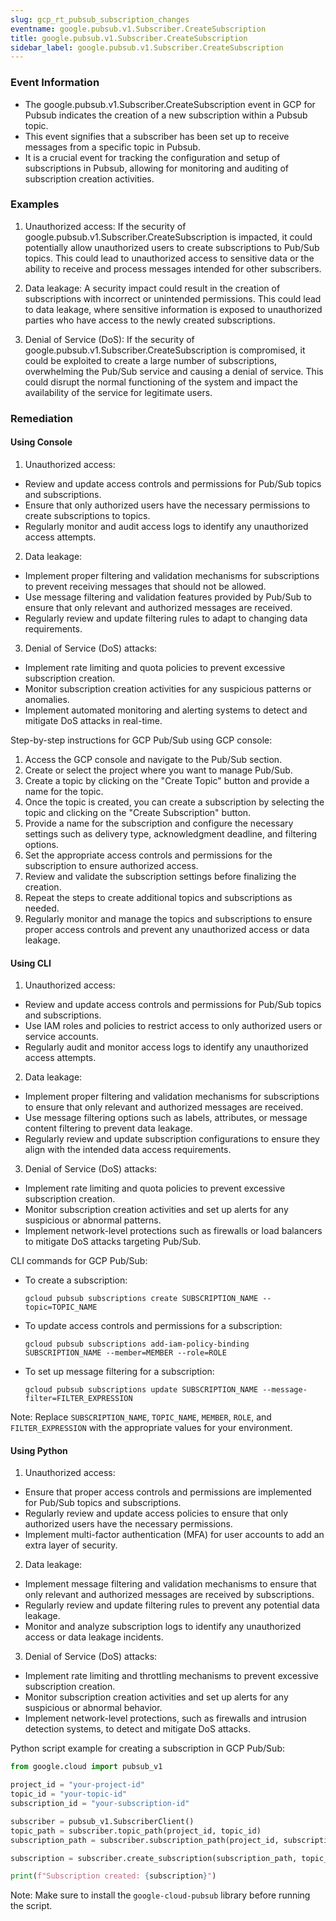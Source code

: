 ```yaml
--- 
slug: gcp_rt_pubsub_subscription_changes
eventname: google.pubsub.v1.Subscriber.CreateSubscription
title: google.pubsub.v1.Subscriber.CreateSubscription
sidebar_label: google.pubsub.v1.Subscriber.CreateSubscription
---
```

                       
### Event Information

- The google.pubsub.v1.Subscriber.CreateSubscription event in GCP for Pubsub indicates the creation of a new subscription within a Pubsub topic.
- This event signifies that a subscriber has been set up to receive messages from a specific topic in Pubsub.
- It is a crucial event for tracking the configuration and setup of subscriptions in Pubsub, allowing for monitoring and auditing of subscription creation activities.


### Examples

1. Unauthorized access: If the security of google.pubsub.v1.Subscriber.CreateSubscription is impacted, it could potentially allow unauthorized users to create subscriptions to Pub/Sub topics. This could lead to unauthorized access to sensitive data or the ability to receive and process messages intended for other subscribers.

2. Data leakage: A security impact could result in the creation of subscriptions with incorrect or unintended permissions. This could lead to data leakage, where sensitive information is exposed to unauthorized parties who have access to the newly created subscriptions.

3. Denial of Service (DoS): If the security of google.pubsub.v1.Subscriber.CreateSubscription is compromised, it could be exploited to create a large number of subscriptions, overwhelming the Pub/Sub service and causing a denial of service. This could disrupt the normal functioning of the system and impact the availability of the service for legitimate users.

### Remediation

#### Using Console

1. Unauthorized access:
- Review and update access controls and permissions for Pub/Sub topics and subscriptions.
- Ensure that only authorized users have the necessary permissions to create subscriptions to topics.
- Regularly monitor and audit access logs to identify any unauthorized access attempts.

2. Data leakage:
- Implement proper filtering and validation mechanisms for subscriptions to prevent receiving messages that should not be allowed.
- Use message filtering and validation features provided by Pub/Sub to ensure that only relevant and authorized messages are received.
- Regularly review and update filtering rules to adapt to changing data requirements.

3. Denial of Service (DoS) attacks:
- Implement rate limiting and quota policies to prevent excessive subscription creation.
- Monitor subscription creation activities for any suspicious patterns or anomalies.
- Implement automated monitoring and alerting systems to detect and mitigate DoS attacks in real-time.

Step-by-step instructions for GCP Pub/Sub using GCP console:
1. Access the GCP console and navigate to the Pub/Sub section.
2. Create or select the project where you want to manage Pub/Sub.
3. Create a topic by clicking on the "Create Topic" button and provide a name for the topic.
4. Once the topic is created, you can create a subscription by selecting the topic and clicking on the "Create Subscription" button.
5. Provide a name for the subscription and configure the necessary settings such as delivery type, acknowledgment deadline, and filtering options.
6. Set the appropriate access controls and permissions for the subscription to ensure authorized access.
7. Review and validate the subscription settings before finalizing the creation.
8. Repeat the steps to create additional topics and subscriptions as needed.
9. Regularly monitor and manage the topics and subscriptions to ensure proper access controls and prevent any unauthorized access or data leakage.

#### Using CLI

1. Unauthorized access:
- Review and update access controls and permissions for Pub/Sub topics and subscriptions.
- Use IAM roles and policies to restrict access to only authorized users or service accounts.
- Regularly audit and monitor access logs to identify any unauthorized access attempts.

2. Data leakage:
- Implement proper filtering and validation mechanisms for subscriptions to ensure that only relevant and authorized messages are received.
- Use message filtering options such as labels, attributes, or message content filtering to prevent data leakage.
- Regularly review and update subscription configurations to ensure they align with the intended data access requirements.

3. Denial of Service (DoS) attacks:
- Implement rate limiting and quota policies to prevent excessive subscription creation.
- Monitor subscription creation activities and set up alerts for any suspicious or abnormal patterns.
- Implement network-level protections such as firewalls or load balancers to mitigate DoS attacks targeting Pub/Sub.

CLI commands for GCP Pub/Sub:
- To create a subscription:
  ```
  gcloud pubsub subscriptions create SUBSCRIPTION_NAME --topic=TOPIC_NAME
  ```

- To update access controls and permissions for a subscription:
  ```
  gcloud pubsub subscriptions add-iam-policy-binding SUBSCRIPTION_NAME --member=MEMBER --role=ROLE
  ```

- To set up message filtering for a subscription:
  ```
  gcloud pubsub subscriptions update SUBSCRIPTION_NAME --message-filter=FILTER_EXPRESSION
  ```

Note: Replace `SUBSCRIPTION_NAME`, `TOPIC_NAME`, `MEMBER`, `ROLE`, and `FILTER_EXPRESSION` with the appropriate values for your environment.

#### Using Python

1. Unauthorized access:
- Ensure that proper access controls and permissions are implemented for Pub/Sub topics and subscriptions.
- Regularly review and update access policies to ensure that only authorized users have the necessary permissions.
- Implement multi-factor authentication (MFA) for user accounts to add an extra layer of security.

2. Data leakage:
- Implement message filtering and validation mechanisms to ensure that only relevant and authorized messages are received by subscriptions.
- Regularly review and update filtering rules to prevent any potential data leakage.
- Monitor and analyze subscription logs to identify any unauthorized access or data leakage incidents.

3. Denial of Service (DoS) attacks:
- Implement rate limiting and throttling mechanisms to prevent excessive subscription creation.
- Monitor subscription creation activities and set up alerts for any suspicious or abnormal behavior.
- Implement network-level protections, such as firewalls and intrusion detection systems, to detect and mitigate DoS attacks.

Python script example for creating a subscription in GCP Pub/Sub:

```python
from google.cloud import pubsub_v1

project_id = "your-project-id"
topic_id = "your-topic-id"
subscription_id = "your-subscription-id"

subscriber = pubsub_v1.SubscriberClient()
topic_path = subscriber.topic_path(project_id, topic_id)
subscription_path = subscriber.subscription_path(project_id, subscription_id)

subscription = subscriber.create_subscription(subscription_path, topic_path)

print(f"Subscription created: {subscription}")
```

Note: Make sure to install the `google-cloud-pubsub` library before running the script.


 